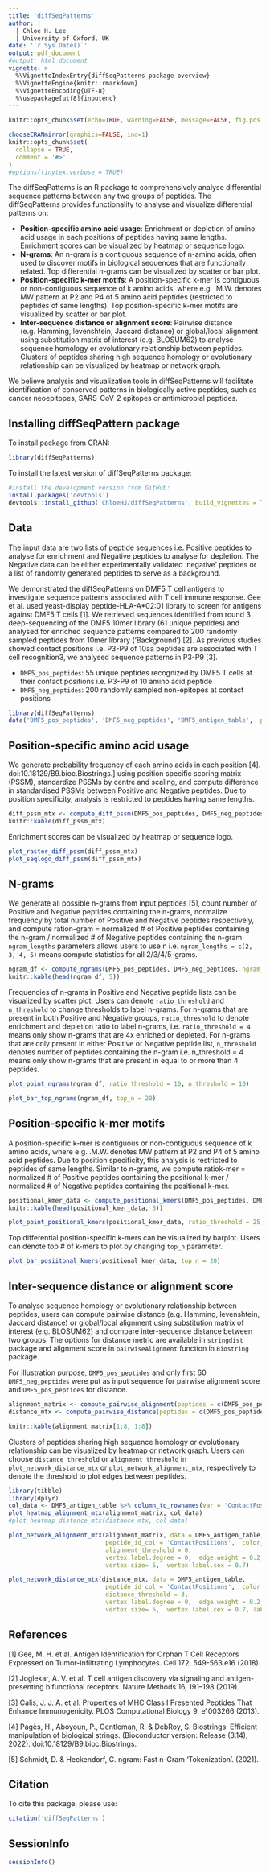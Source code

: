 ```yaml
---
title: 'diffSeqPatterns'
author: | 
  | Chloe H. Lee
  | University of Oxford, UK 
date: '`r Sys.Date()`'
output: pdf_document
#output: html_document
vignette: >
  %\VignetteIndexEntry{diffSeqPatterns package overview}
  %\VignetteEngine{knitr::rmarkdown}
  %\VignetteEncoding{UTF-8}
  %\usepackage[utf8]{inputenc}
---
```


```r
knitr::opts_chunk$set(echo=TRUE, warning=FALSE, message=FALSE, fig.pos = 'h')
```

```r
chooseCRANmirror(graphics=FALSE, ind=1)
knitr::opts_chunk$set(
  collapse = TRUE,
  comment = '#>'
)
#options(tinytex.verbose = TRUE)
```

The diffSeqPatterns is an R package to comprehensively analyse differential sequence patterns between any two groups of peptides. The diffSeqPatterns provides functionality to analyse and visualize differential patterns on:

- **Position-specific amino acid usage**: Enrichment or depletion of amino acid usage in each positions of peptides having same lengths. Enrichment scores can be visualized by heatmap or sequence logo. 
- **N-grams**: An n-gram is a contiguous sequence of n-amino acids, often used to discover motifs in biological sequences that are functionally related. Top differential n-grams can be visualized by scatter or bar plot. 
- **Position-specific k-mer motifs**: A position-specific k-mer is contiguous or non-contiguous sequence of k amino acids, where e.g. .M.W. denotes MW pattern at P2 and P4 of 5 amino acid peptides (restricted to peptides of same lengths). Top position-specific k-mer motifs are visualized by scatter or bar plot. 
- **Inter-sequence distance or alignment score**: Pairwise distance (e.g. Hamming, levenshtein, Jaccard distance) or global/local alignment using substitution matrix of interest (e.g. BLOSUM62) to analyse sequence homology or evolutionary relationship between peptides. Clusters of peptides sharing high sequence homology or evolutionary relationship can be visualized by heatmap or network graph. 

We believe analysis and visualization tools in diffSeqPatterns will facilitate identification of conserved patterns in biologically active peptides, such as cancer neoepitopes, SARS-CoV-2 epitopes or antimicrobial peptides. 

## Installing diffSeqPattern package

To install package from CRAN:
```r
library(diffSeqPatterns)
```


To install the latest version of diffSeqPatterns package:
```r
#install the development version from GitHub:
install.packages('devtools')
devtools::install_github('ChloeHJ/diffSeqPatterns', build_vignettes = TRUE)
```


## Data

The input data are two lists of peptide sequences i.e. Positive peptides to analyse for enrichment and Negative peptides to analyse for depletion. The Negative data can be either experimentally validated ‘negative’ peptides or a list of randomly generated peptides to serve as a background. 

We demonstrated the diffSeqPatterns on DMF5 T cell antigens to investigate sequence patterns associated with T cell immune response. Gee et al. used yeast-display peptide-HLA-A*02:01 library to screen for antigens against DMF5 T cells [1]. We retrieved sequences identified from round 3 deep-sequencing of the DMF5 10mer library (61 unique peptides) and analysed for enriched sequence patterns compared to 200 randomly sampled peptides from 10mer library (‘Background’) [2]. As previous studies showed contact positions i.e. P3-P9 of 10aa peptides are associated with T cell recognition3, we analysed sequence patterns in P3-P9 [3].


- `DMF5_pos_peptides`: 55 unique peptides recognized by DMF5 T cells at their contact positions i.e. P3-P9 of 10 amino acid peptide 
- `DMF5_neg_peptides`: 200 randomly sampled non-epitopes at contact positions 

```r
library(diffSeqPatterns)
data('DMF5_pos_peptides', 'DMF5_neg_peptides', 'DMF5_antigen_table',  package = 'diffSeqPatterns')
```

## Position-specific amino acid usage
We generate probability frequency of each amino acids in each position [4]. doi:10.18129/B9.bioc.Biostrings.] using position specific scoring matrix (PSSM), standardize PSSMs by centre and scaling, and compute difference in standardised PSSMs between Positive and Negative peptides. Due to position specificity, analysis is restricted to peptides having same lengths. 

```r
diff_pssm_mtx <- compute_diff_pssm(DMF5_pos_peptides, DMF5_neg_peptides)
knitr::kable(diff_pssm_mtx)
```

Enrichment scores can be visualized by heatmap or sequence logo. 
```r
plot_raster_diff_pssm(diff_pssm_mtx)
plot_seqlogo_diff_pssm(diff_pssm_mtx)
```



## N-grams
We generate all possible n-grams from input peptides [5], count number of Positive and Negative peptides containing the n-grams, normalize frequency by total number of Positive and Negative peptides respectively, and compute ration-gram = normalized # of Positive peptides containing the n-gram / normalized # of Negative peptides containing the n-gram. `ngram_lengths` parameters allows users to use n i.e. `ngram_lengths = c(2, 3, 4, 5)` means compute statistics for all 2/3/4/5-grams. 
```r
ngram_df <- compute_ngrams(DMF5_pos_peptides, DMF5_neg_peptides, ngram_lengths = c(2, 3, 4, 5))
knitr::kable(head(ngram_df, 5))
```


Frequencies of n-grams in Positive and Negative peptide lists can be visualized by scatter plot. Users can denote `ratio_threshold` and  `n_threshold` to change thresholds to label n-grams. For n-grams that are present in both Positive and Negative groups, `ratio_threshold` to denote enrichment and depletion ratio to label n-grams, i.e. `ratio_threshold = 4` means only show n-grams that are 4x enriched or depleted. For n-grams that are only present in either Positive or Negative peptide list, `n_threshold` denotes number of peptides containing the n-gram i.e. n_threshold = 4 means only show n-grams that are present in equal to or more than 4 peptides. 

```r
plot_point_ngrams(ngram_df, ratio_threshold = 10, n_threshold = 10) 
```


```r
plot_bar_top_ngrams(ngram_df, top_n = 20)
```


\pagebreak

## Position-specific k-mer motifs
A position-specific k-mer is contiguous or non-contiguous sequence of k amino acids, where e.g. .M.W. denotes MW pattern at P2 and P4 of 5 amino acid peptides. Due to position specificity, this analysis is restricted to peptides of same lengths. Similar to n-grams, we compute ratiok-mer = normalized # of Positive peptides containing the positional k-mer / normalized # of Negative peptides containing the positional k-mer.

```r
positional_kmer_data <- compute_positional_kmers(DMF5_pos_peptides, DMF5_neg_peptides)
knitr::kable(head(positional_kmer_data, 5))

```

```r
plot_point_positional_kmers(positional_kmer_data, ratio_threshold = 25,  n_threshold = 10)
```

Top differential position-specific k-mers can be visualized by barplot. Users can denote top # of k-mers to plot by changing `top_n` parameter.
```r
plot_bar_posiitonal_kmers(positional_kmer_data, top_n = 20) 
```

\pagebreak

## Inter-sequence distance or alignment score
To analyse sequence homology or evolutionary relationship between peptides, users can compute 
pairwise distance (e.g. Hamming, levenshtein, Jaccard distance) or global/local alignment using substitution matrix of interest (e.g. BLOSUM62) and compare inter-sequence distance between two groups. The options for distance metric are available in `stringdist` package and alignment score in `pairwiseAlignment` function in `Biostring` package. 

For illustration purpose, `DMF5_pos_peptides` and only first 60 `DMF5_neg_peptides` were put as input sequence for pairwise alignment score and `DMF5_pos_peptides` for distance. 

```r
alignment_matrix <- compute_pairwise_alignment(peptides = c(DMF5_pos_peptides, DMF5_neg_peptides[1:20]))
distance_mtx <- compute_pairwise_distance(peptides = c(DMF5_pos_peptides))

knitr::kable(alignment_matrix[1:8, 1:8])

```

Clusters of peptides sharing high sequence homology or evolutionary relationship can be visualized by heatmap or network graph. Users can choose `distance_threshold` or `alignment_threshold` in `plot_network_distance_mtx` or `plot_network_alignment_mtx`, respectively to denote the threshold to plot edges between peptides. 

```r
library(tibble)
library(dplyr)
col_data <- DMF5_antigen_table %>% column_to_rownames(var = 'ContactPositions' )
plot_heatmap_alignment_mtx(alignment_matrix, col_data)
#plot_heatmap_distance_mtx(distance_mtx, col_data)
```
\pagebreak

```r
plot_network_alignment_mtx(alignment_matrix, data = DMF5_antigen_table, # need to change data 
                           peptide_id_col = 'ContactPositions',  color_col = 'TCR',
                           alignment_threshold = 0,
                           vertex.label.degree = 0,  edge.weight = 0.2,
                           vertex.size= 5,  vertex.label.cex = 0.7)

```

```r
plot_network_distance_mtx(distance_mtx, data = DMF5_antigen_table,
                           peptide_id_col = 'ContactPositions',  color_col = 'TCR',
                           distance_threshold = 3,
                           vertex.label.degree = 0,  edge.weight = 0.2,
                           vertex.size= 5,  vertex.label.cex = 0.7, label_vertex=TRUE)
```


## References

[1]	Gee, M. H. et al. Antigen Identification for Orphan T Cell Receptors Expressed on Tumor-Infiltrating Lymphocytes. Cell 172, 549-563.e16 (2018).

[2]	Joglekar, A. V. et al. T cell antigen discovery via signaling and antigen-presenting bifunctional receptors. Nature Methods 16, 191–198 (2019).

[3]	Calis, J. J. A. et al. Properties of MHC Class I Presented Peptides That Enhance Immunogenicity. PLOS Computational Biology 9, e1003266 (2013).

[4] Pagès, H., Aboyoun, P., Gentleman, R. & DebRoy, S. Biostrings: Efficient manipulation of biological strings. (Bioconductor version: Release (3.14), 2022). doi:10.18129/B9.bioc.Biostrings.

[5]	Schmidt, D. & Heckendorf, C. ngram: Fast n-Gram ‘Tokenization’. (2021).


## Citation

To cite this package, please use:
```r
citation('diffSeqPatterns')
```

\pagebreak

## SessionInfo

```r
sessionInfo()
```

